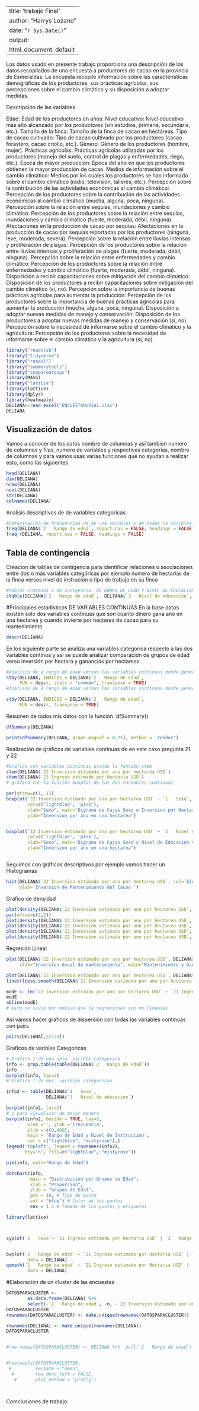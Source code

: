 ---
title: 'trabajo Final '
author: "Harrys  Lozano"
date: "`r Sys.Date()`"
output:
  html_document: default
  ---
Los datos usado en presente trabajo proporciona una descripción de los datos recopilados de una encuesta a productores de cacao en la provincia de  Esmeraldas. La encuesta recopiló información sobre las características demográficas de los productores, sus prácticas agrícolas, sus percepciones sobre el cambio climático y su disposición a adoptar medidas.

Descripción de las variables

Edad: Edad de los productores en años.
Nivel educativo: Nivel educativo más alto alcanzado por los productores (sin estudios, primaria, secundaria, etc.).
Tamaño de la finca: Tamaño de la finca de cacao en hectáreas.
Tipo de cacao cultivado: Tipo de cacao cultivado por los productores (cacao forastero, cacao criollo, etc.).
Género: Género de los productores (hombre, mujer).
Prácticas agrícolas: Prácticas agrícolas utilizadas por los productores (manejo del suelo, control de plagas y enfermedades, riego, etc.).
Época de mayor producción: Época del año en que los productores obtienen la mayor producción de cacao.
Medios de información sobre el cambio climático: Medios por los cuales los productores se han informado sobre el cambio climático (radio, televisión, talleres, etc.).
Percepción sobre la contribución de las actividades económicas al cambio climático: Percepción de los productores sobre la contribución de las actividades económicas al cambio climático (mucha, alguna, poca, ninguna).
Percepción sobre la relación entre sequías, inundaciones y cambio climático: Percepción de los productores sobre la relación entre sequías, inundaciones y cambio climático (fuerte, moderada, débil, ninguna).
Afectaciones en la producción de cacao por sequías: Afectaciones en la producción de cacao por sequías reportadas por los productores (ninguna, leve, moderada, severa).
Percepción sobre la relación entre lluvias intensas y proliferación de plagas: Percepción de los productores sobre la relación entre lluvias intensas y proliferación de plagas (fuerte, moderada, débil, ninguna).
Percepción sobre la relación entre enfermedades y cambio climático: Percepción de los productores sobre la relación entre enfermedades y cambio climático (fuerte, moderada, débil, ninguna).
Disposición a recibir capacitaciones sobre mitigación del cambio climático: Disposición de los productores a recibir capacitaciones sobre mitigación del cambio climático (sí, no).
Percepción sobre la importancia de buenas prácticas agrícolas para aumentar la producción: Percepción de los productores sobre la importancia de buenas prácticas agrícolas para aumentar la producción (mucha, alguna, poca, ninguna).
Disposición a adoptar nuevas medidas de manejo y conservación: Disposición de los productores a adoptar nuevas medidas de manejo y conservación (sí, no).
Percepción sobre la necesidad de informarse sobre el cambio climático y la agricultura: Percepción de los productores sobre la necesidad de informarse sobre el cambio climático y la agricultura (sí, no).


```{r message=FALSE, warning=FALSE}
library("readxlsb")
library("tidyverse")
library("readxl")
library("summarytools")
library("compareGroups")
library(MASS)
library("lattice")
library(lattice)
library(dplyr)
library(heatmaply)
DELIANA<-read_excel("ENCUESTANUVIA1.xlsx")
DELIANA
```

## Visualización de datos
Vamos a conocer de los datos nombre de columnas y así tambien numero de columnas y filas, numero de variables y respectivas categorias, nombre de columnas
y para vamos usas varias funciones que no ayudan a realizar esto, como las siguientes 
```{r message=TRUE, warning=FALSE}
head(DELIANA)
dim(DELIANA)
nrow(DELIANA)
ncol(DELIANA)
str(DELIANA)
colnames(DELIANA)

```





Analisis descriptivos de de variables categoricas 


```{r message=FALSE, warning=FALSE}
#Deterinacion de frecuencias de de una varibles y de todas la varibles
freq(DELIANA$`2   Rango de edad`, report.nas = FALSE, headings = FALSE)
freq (DELIANA, report.nas = FALSE, headings = FALSE)
```

## Tabla de contingencia

Creacion de tablas de contigencia para identificar relaciones o asociaciones entre dos o más variables categóricas por ejemplo numero de hectarias de la finca versos nivel de instrucion o tipo de trabajo en su finca 


```{r}
#tablas cruzadas o de contgencia  DE RANGO DE EDAD Y NIVEL DE EDUCACION 
ctable(DELIANA$`2   Rango de edad`,  DELIANA$`3   Nivel de educacion`, prop="r")

```
#Principales estadisticos DE VARIABLES CONTINUAS
En la base datos existen solo dos variables continuas que son cuanto dinero gana año en una hectarea y cuando invierte por hectarea de cacao para su mantenimiento 

```{r message=FALSE, warning=FALSE}
descr(DELIANA)

```
En los siguiente parte se analiza una variables categorica respecto a las dos variables continua y así se puede analizar comparación de grupos de edad verso inversión por hectara y ganancias por hectareas


```{r message=TRUE, warning=TRUE}
#Analisis de a rango de edad versus las variables continuas donde generara los descriptivos mas comunes 
stby(DELIANA, INDICES = DELIANA$`2   Rango de edad`,
     FUN = descr, stats = "common", transpose = TRUE)
#Analisis de a rango de edad versus las variables continuas donde generara todos los descriptivos por que no se usa el comando common

stby(DELIANA, INDICES = DELIANA$`2   Rango de edad`,
     FUN = descr, transpose = TRUE)

```

 Resumen de todos mis datos con la función `dfSummary()


```{r message=FALSE, warning=FALSE}
dfSummary(DELIANA)

print(dfSummary(DELIANA, graph.magnif = 0.75), method = 'render')
```


Realización de gráficos de variables continuas de en este caso pregunta 21 y 22 


```{r message=FALSE, warning=FALSE}
#Grafico con variables continuas usando la función stem
stem(DELIANA$`22 Inversion estimado por ano por hectarea USD`)
stem(DELIANA$`21 Ingreso estimado por Hectaria USD`)
# gráfico con la función boxplot de las dos variables continuas 

par(mfrow=c(1, 1))
boxplot(`22 Inversion estimado por ano por hectarea USD` ~ `1   Sexo`, data=DELIANA,
        col=c('lightblue', 'pink'),
        xlab="Sexo", main='Digrama de Cajas Sexo e Inversion por Hectarea',
        ylab="Inversion por ano en una hectarea")


boxplot(`22 Inversion estimado por ano por hectarea USD` ~ `3   Nivel de educacion`*`1   Sexo`, data=DELIANA,
        col=c('lightblue', 'pink'),
        xlab="Sexo", main='Digrama de Cajas Sexo y Nivel de Educacion vs Inversion por Hectarea',
        ylab="Inversion por ano en una hectarea")



```
Seguimos con gráficos descriptivos por ejemplo vamos hacer un Histogramas

```{r message=FALSE, warning=FALSE}
hist(DELIANA$`22 Inversion estimado por ano por hectarea USD`, col='blue', main='', 
     ylab='Inversion de Mantenimiento del Cacao ')

```
Grafico de densidad

```{r message=FALSE, warning=FALSE}
plot(density(DELIANA$`22 Inversion estimado por ano por hectarea USD`, na.rm=TRUE))
par(mfrow=c(2,2))
plot(density(DELIANA$`22 Inversion estimado por ano por hectarea USD`, na.rm=TRUE), main='')
plot(density(DELIANA$`22 Inversion estimado por ano por hectarea USD`, bw=0.2, na.rm=TRUE), main='')
plot(density(DELIANA$`22 Inversion estimado por ano por hectarea USD`, bw=5, na.rm=TRUE), main='')
plot(density(DELIANA$`22 Inversion estimado por ano por hectarea USD`, bw=10, na.rm=TRUE), main='')

```

Regresión Lineal 


```{r message=FALSE, warning=FALSE}
plot(DELIANA$`22 Inversion estimado por ano por hectarea USD`, DELIANA$`21 Ingreso estimado por Hectaria USD`, ylab="Ganacia al anual",
     xlab="Inversion Anual de mantenimiento", main="Mantenimiento y Ganancia al anual")

plot(DELIANA$`22 Inversion estimado por ano por hectarea USD`, DELIANA$`21 Ingreso estimado por Hectaria USD`)
lines(loess.smooth(DELIANA$`22 Inversion estimado por ano por hectarea USD`, DELIANA$`21 Ingreso estimado por Hectaria USD`))

modE <- lm(`22 Inversion estimado por ano por hectarea USD` ~ `21 Ingreso estimado por Hectaria USD`, data=DELIANA)
modE
abline(modE)
# esto no sivió por motivo que la regresiones son no lineales 
```

Asi vamos hacer graficos de dispersión con todas las variables continuas con pairs

```{r message=FALSE, warning=FALSE}
pairs(DELIANA[,22:23])

```
Graficos de varibles Categoricas
```{r message=FALSE, warning=FALSE}
# Grafico 1 de una sola  varible categorica 
info <- prop.table(table(DELIANA$`2   Rango de edad`))
info
barplot(info, las=2)
# Grafico 1 de dos  varibles categoricas

info2 <- table(DELIANA$`1   Sexo`,
               DELIANA$`3   Nivel de educacion`)

barplot(info2, las=2)
# y para visualizar de mejor manera
barplot(info2, beside = TRUE, las=2, 
        xlab ='', ylab ='Frecuencia', 
        ylim = c(0,400), 
        main = 'Rango de Edad y Nivel de Instruccion', 
        col = c("lightblue", "mistyrose"),)
legend('topleft', legend = rownames(info2), 
       bty='n', fill=c("lightblue", "mistyrose"))

```

```{r}
pie(info, main="Rango de Edad")

dotchart(info, 
         main = "Distribucion por Grupos de Edad",
         xlab = "Proporcion",
         ylab = "Grupos de Edad",
         pch = 19, # Tipo de punto
         col = "blue") # Color de los puntos
         cex = 1.5 # Tamaño de los puntos y etiquetas
```

```{r message=FALSE, warning=FALSE}
library(lattice)



xyplot(`1   Sexo`~ `21 Ingreso estimado por Hectaria USD` | `2   Rango de edad`, data=DELIANA)


bwplot(`2   Rango de edad` ~ `21 Ingreso estimado por Hectaria USD` | `6   Practica agricola de mayor uso para el cultivo de cacao`,
        data = DELIANA)
qqmath(`2   Rango de edad` ~ `21 Ingreso estimado por Hectaria USD` | `6   Practica agricola de mayor uso para el cultivo de cacao`,
        data = DELIANA)

```
#Elaboración de un cluster de las encuestas
```{r message=TRUE, warning=FALSE}

DATOSPARACLUSTER <-
        as.data.frame(DELIANA) %>%
        select(-`2   Rango de edad`, -n, -`22 Inversion estimado por ano por hectarea USD`, `21 Ingreso estimado por Hectaria USD`)
DATOSPARACLUSTER
rownames(DATOSPARACLUSTER) <- make.unique(rownames(DATOSPARACLUSTER))

rownames(DELIANA) <- make.unique(rownames(DELIANA))
DATOSPARACLUSTER


#row.names(DATOSPARACLUSTER) <- DELIANA %>%  pull(`2   Rango de edad`)


#heatmaply(DATOSPARACLUSTER,
 #         seriate = "mean",
  #        row_dend_left = FALSE,
   #       plot_method = "plotly")




```


Comclusiones de trabajo:



